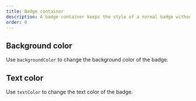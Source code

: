 ```yaml
---
title: Badge container
description: A badge container keeps the style of a normal badge without the formatting.
order: 0
---
```



## Background color

Use `backgroundColor` to change the background color of the badge.

<Example Component={BadgeContainerColor} packageName="@atlaskit/badge" />

## Text color

Use `textColor` to change the text color of the badge.

<Example Component={BadgeContainerTextColor} packageName="@atlaskit/badge" />
